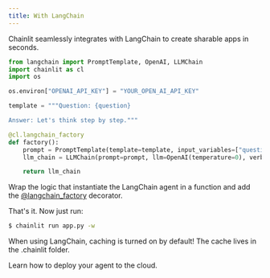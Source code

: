 ```yaml
---
title: With LangChain
---
```


Chainlit seamlessly integrates with LangChain to create sharable apps in seconds.

```python app.py
from langchain import PromptTemplate, OpenAI, LLMChain
import chainlit as cl
import os

os.environ["OPENAI_API_KEY"] = "YOUR_OPEN_AI_API_KEY"

template = """Question: {question}

Answer: Let's think step by step."""

@cl.langchain_factory
def factory():
    prompt = PromptTemplate(template=template, input_variables=["question"])
    llm_chain = LLMChain(prompt=prompt, llm=OpenAI(temperature=0), verbose=True)

    return llm_chain
```

Wrap the logic that instantiate the LangChain agent in a function and add the [@langchain_factory](/api-reference/langchain-factory) decorator.

That's it. Now just run:

```bash
$ chainlit run app.py -w
```
<Warning>When using LangChain, caching is turned on by default! The cache lives in the .chainlit folder.</Warning>


<Card title="Deployment" icon="link" href="/cloud/deploy">
   Learn how to deploy your agent to the cloud.
</Card>